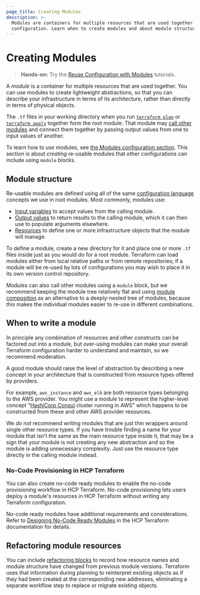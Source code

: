 ```yaml
---
page_title: Creating Modules
description: >-
  Modules are containers for multiple resources that are used together in a
  configuration. Learn when to create modules and about module structure.
---
```


# Creating Modules

> **Hands-on:** Try the [Reuse Configuration with Modules](/terraform/tutorials/modules?utm_source=WEBSITE&utm_medium=WEB_IO&utm_offer=ARTICLE_PAGE&utm_content=DOCS) tutorials.

A _module_ is a container for multiple resources that are used together.
You can use modules to create lightweight abstractions, so that you can
describe your infrastructure in terms of its architecture, rather than
directly in terms of physical objects.

The `.tf` files in your working directory when you run [`terraform plan`](/terraform/cli/commands/plan)
or [`terraform apply`](/terraform/cli/commands/apply) together form the _root_
module. That module may [call other modules](/terraform/language/modules/syntax#calling-a-child-module)
and connect them together by passing output values from one to input values
of another.

To learn how to _use_ modules, see [the Modules configuration section](/terraform/language/modules).
This section is about _creating_ re-usable modules that other configurations
can include using `module` blocks.

## Module structure

Re-usable modules are defined using all of the same
[configuration language](/terraform/language) concepts we use in root modules.
Most commonly, modules use:

* [Input variables](/terraform/language/block/variable) to accept values from
  the calling module.
* [Output values](/terraform/language/block/output) to return results to the
  calling module, which it can then use to populate arguments elsewhere.
* [Resources](/terraform/language/resources) to define one or more
  infrastructure objects that the module will manage.

To define a module, create a new directory for it and place one or more `.tf`
files inside just as you would do for a root module. Terraform can load modules
either from local relative paths or from remote repositories; if a module will
be re-used by lots of configurations you may wish to place it in its own
version control repository.

Modules can also call other modules using a `module` block, but we recommend
keeping the module tree relatively flat and using [module composition](/terraform/language/modules/develop/composition)
as an alternative to a deeply-nested tree of modules, because this makes
the individual modules easier to re-use in different combinations.

## When to write a module

In principle any combination of resources and other constructs can be factored
out into a module, but over-using modules can make your overall Terraform
configuration harder to understand and maintain, so we recommend moderation.

A good module should raise the level of abstraction by describing a new concept
in your architecture that is constructed from resource types offered by
providers.

For example, `aws_instance` and `aws_elb` are both resource types belonging to
the AWS provider. You might use a module to represent the higher-level concept
"[HashiCorp Consul](https://www.consul.io/) cluster running in AWS" which
happens to be constructed from these and other AWS provider resources.

We _do not_ recommend writing modules that are just thin wrappers around single
other resource types. If you have trouble finding a name for your module that
isn't the same as the main resource type inside it, that may be a sign that
your module is not creating any new abstraction and so the module is
adding unnecessary complexity. Just use the resource type directly in the
calling module instead.

### No-Code Provisioning in HCP Terraform

You can also create no-code ready modules to enable the no-code provisioning workflow in HCP Terraform. No-code provisioning lets users deploy a module's resources in HCP Terraform without writing any Terraform configuration.

No-code ready modules have additional requirements and considerations. Refer to [Designing No-Code Ready Modules](/terraform/cloud-docs/no-code-provisioning/module-design) in the HCP Terraform documentation for details.

## Refactoring module resources

You can include [refactoring blocks](/terraform/language/modules/develop/refactoring) to record how resource
names and module structure have changed from previous module versions.
Terraform uses that information during planning to reinterpret existing objects
as if they had been created at the corresponding new addresses, eliminating a
separate workflow step to replace or migrate existing objects.
